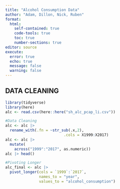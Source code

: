 ```yaml
---
title: "Alcohol Consumption Data"
author: "Adam, Dillon, Nick, Ruben"
format: 
  html:
    self-contained: true
    code-tools: true
    toc: true
    number-sections: true
editor: source
execute: 
  error: true
  echo: true
  message: false
  warning: false
---
```


## DATA CLEANING

```r
library(tidyverse)
library(here)
alc <- read.csv(here::here("sh_alc_pcap_li.csv"))
```

```r
#Data Cleaning
alc <- alc |> 
  rename_with(.fn = ~str_sub(.x,2), 
                          .cols = X1999:X2017)
alc <- alc |> 
  mutate(
    across("1999":"2017", as.numeric))
alc |> head()
```

```r
#Pivoting Longer
alc_final <- alc |> 
  pivot_longer(cols = `1999`:`2017`,
               names_to = "year",
               values_to = "alcohol_consumption")
```
